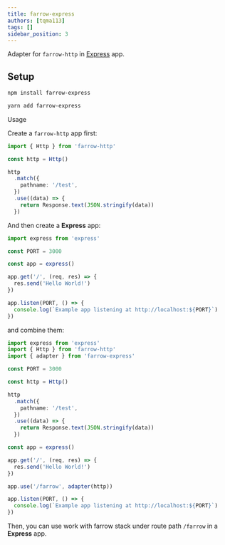 ```yaml
---
title: farrow-express
authors: [tqma113]
tags: []
sidebar_position: 3
---
```



Adapter for `farrow-http` in [Express](https://github.com/expressjs/express) app.

## Setup

<Tabs groupId="package-tool">
<TabItem value="npm" label="npm">

```bash
npm install farrow-express
```

</TabItem>
<TabItem value="yarn" label="Yarn" default>

```bash
yarn add farrow-express
```

</TabItem>
</Tabs>

Usage

Create a `farrow-http` app first:

```ts
import { Http } from 'farrow-http'

const http = Http()

http
  .match({
    pathname: '/test',
  })
  .use((data) => {
    return Response.text(JSON.stringify(data))
  })
```

And then create a **Express** app:

```ts
import express from 'express'

const PORT = 3000

const app = express()

app.get('/', (req, res) => {
  res.send('Hello World!')
})

app.listen(PORT, () => {
  console.log(`Example app listening at http://localhost:${PORT}`)
})
```

and combine them:

```ts
import express from 'express'
import { Http } from 'farrow-http'
import { adapter } from 'farrow-express'

const PORT = 3000

const http = Http()

http
  .match({
    pathname: '/test',
  })
  .use((data) => {
    return Response.text(JSON.stringify(data))
  })

const app = express()

app.get('/', (req, res) => {
  res.send('Hello World!')
})

app.use('/farrow', adapter(http))

app.listen(PORT, () => {
  console.log(`Example app listening at http://localhost:${PORT}`)
})
```

Then, you can use work with farrow stack under route path `/farrow` in a **Express** app.
